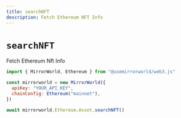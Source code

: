 ```yaml
---
title: searchNFT
description: Fetch Ethereum NFT Info
---
```


# `searchNFT`

Fetch Ethereum Nft Info

```js
import { MirrorWorld, Ethereum } from "@usemirrorworld/web3.js"

const mirrorworld = new MirrorWorld({
  apiKey: "YOUR_API_KEY",
  chainConfig: Ethereum("mainnet"),
})

await mirrorworld.Ethereum.Asset.searchNFT()
```